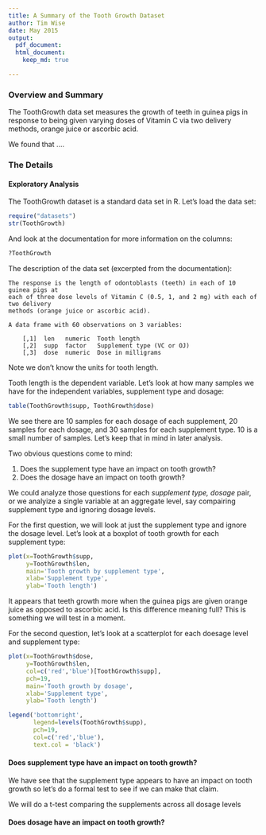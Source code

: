 ```yaml
---
title: A Summary of the Tooth Growth Dataset
author: Tim Wise
date: May 2015
output:
  pdf_document:
  html_document:
    keep_md: true

---
```


###  Overview and Summary

The ToothGrowth data set measures the growth of teeth in guinea pigs in response to being given varying doses of Vitamin C via two delivery methods, orange juice or ascorbic acid.

We found that ....

### The Details

####  Exploratory Analysis

The ToothGrowth dataset is a standard data set in R. Let's load the data set:
```r
require("datasets")
str(ToothGrowth)
```

And look at the documentation for more information on the columns:
```r
?ToothGrowth
```
The description of the data set (excerpted from the documentation):
```
The response is the length of odontoblasts (teeth) in each of 10 guinea pigs at 
each of three dose levels of Vitamin C (0.5, 1, and 2 mg) with each of two delivery 
methods (orange juice or ascorbic acid).

A data frame with 60 observations on 3 variables:
    
    [,1]  len   numeric	 Tooth length
    [,2]  supp  factor	 Supplement type (VC or OJ)
    [,3]  dose  numeric	 Dose in milligrams
```
Note we don't know the units for tooth length.

Tooth length is the dependent variable. Let's look at how many samples we have for the independent variables, supplement type and dosage:
```r
table(ToothGrowth$supp, ToothGrowth$dose)
```

We see there are 10 samples for each dosage of each supplement, 20 samples for each dosage, and 30 samples for each supplement type. 10 is a small number of samples. Let's keep that in mind in later analysis.

Two obvious questions come to mind: 

1. Does the supplement type have an impact on tooth growth?
1. Does the dosage have an impact on tooth growth?

We could analyze those questions for each _supplement type, dosage_ pair, or we analyize a single variable at an aggregate level, say compairing supplement type and ignoring dosage levels.

For the first question, we will look at just the supplement type and ignore the dosage level. Let's look at a boxplot of tooth growth for each supplement type:

```r
plot(x=ToothGrowth$supp, 
     y=ToothGrowth$len,
     main='Tooth growth by supplement type',
     xlab='Supplement type',
     ylab='Tooth length')
```

It appears that teeth growth more when the guinea pigs are given orange juice as opposed to ascorbic acid. Is this difference meaning full? This is something we will test in a moment. 

For the second question, let's look at a scatterplot for each doesage level and supplement type:
```r
plot(x=ToothGrowth$dose, 
     y=ToothGrowth$len,
     col=c('red','blue')[ToothGrowth$supp],
     pch=19,
     main='Tooth growth by dosage',
     xlab='Supplement type',
     ylab='Tooth length')

legend('bottomright',
       legend=levels(ToothGrowth$supp),
       pch=19,
       col=c('red','blue'),
       text.col = 'black')
```

#### Does supplement type have an impact on tooth growth?

We have see that the supplement type appears to have an impact on tooth growth so let's do a formal test to see if we can make that claim.

We will do a t-test comparing the supplements across all dosage levels

#### Does dosage have an impact on tooth growth?


